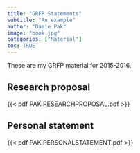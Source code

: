 ```yaml
---
title: "GRFP Statements"
subtitle: "An example"
author: "Damie Pak"
image: "book.jpg"
categories: ["Material"]
toc: TRUE
---
```


These are my GRFP material for 2015-2016.

## Research proposal

{{< pdf PAK.RESEARCHPROPOSAL.pdf >}}

## Personal statement

{{< pdf PAK.PERSONALSTATEMENT.pdf >}}
